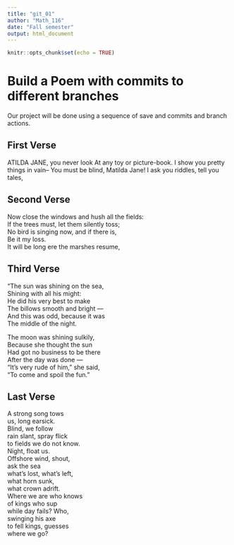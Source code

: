 ---
title: "git_01"
author: "Math_116"
date: "Fall semester"
output: html_document
---

```{r setup, include=FALSE}
knitr::opts_chunk$set(echo = TRUE)
```
# Build a Poem with commits to different branches
Our project will be done using a sequence of save and commits and branch actions.
<!-- Do not modify or change any text in "!--" bracketed areas such as this --- these are instructions to
you, if you change any of this the git program will notice it and compromise your git merging strategy !-->

## First Verse 
<!--Put the first five lines of a poem by Lewis Carrol in this section!-->
ATILDA JANE, you never look
At any toy or picture-book.
I show you pretty things in vain--
You must be blind, Matilda Jane!
 I ask you riddles, tell you tales,


## Second Verse
<!--Put the first five lines of a poem by Robert Frost here!-->Now close the windows and hush all the fields:    
If the trees must, let them silently toss;    
No bird is singing now, and if there is,    
Be it my loss.  
It will be long ere the marshes resume,  
 
## Third Verse
<!--Put the first two verses of The Walrus and the Carpenter here!-->"The sun was shining on the sea,  
      Shining with all his might:  
He did his very best to make  
      The billows smooth and bright —  
And this was odd, because it was  
      The middle of the night.  

The moon was shining sulkily,  
      Because she thought the sun  
Had got no business to be there  
      After the day was done —  
"It's very rude of him," she said,  
      "To come and spoil the fun."   

## Last Verse
<!--Put a short poem of your choice 8-20 lines,here!-->
A strong song tows  
us, long earsick.  
Blind, we follow  
rain slant, spray flick  
to fields we do not know.  
Night, float us.  
Offshore wind, shout,  
ask the sea  
what’s lost, what’s left,  
what horn sunk,  
what crown adrift.  
Where we are who knows  
of kings who sup  
while day fails? Who,  
swinging his axe  
to fell kings, guesses  
where we go?   